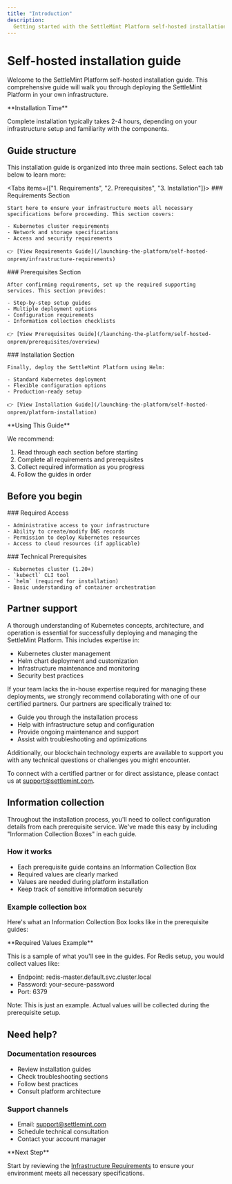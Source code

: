 ```yaml
---
title: "Introduction"
description:
  Getting started with the SettleMint Platform self-hosted installation
---
```



# Self-hosted installation guide

Welcome to the SettleMint Platform self-hosted installation guide. This
comprehensive guide will walk you through deploying the SettleMint Platform in
your own infrastructure.

<Callout type="info">
  **Installation Time**

Complete installation typically takes 2-4 hours, depending on your
infrastructure setup and familiarity with the components.

</Callout>

## Guide structure

This installation guide is organized into three main sections. Select each tab
below to learn more:

<Tabs items={["1. Requirements", "2. Prerequisites", "3. Installation"]}>
  <Tab value="1. Requirements">
    ### Requirements Section

    Start here to ensure your infrastructure meets all necessary specifications before proceeding. This section covers:

    - Kubernetes cluster requirements
    - Network and storage specifications
    - Access and security requirements

    👉 [View Requirements Guide](/launching-the-platform/self-hosted-onprem/infrastructure-requirements)

  </Tab>

  <Tab value="2. Prerequisites">
    ### Prerequisites Section

    After confirming requirements, set up the required supporting services. This section provides:

    - Step-by-step setup guides
    - Multiple deployment options
    - Configuration requirements
    - Information collection checklists

    👉 [View Prerequisites Guide](/launching-the-platform/self-hosted-onprem/prerequisites/overview)

  </Tab>

  <Tab value="3. Installation">
    ### Installation Section

    Finally, deploy the SettleMint Platform using Helm:

    - Standard Kubernetes deployment
    - Flexible configuration options
    - Production-ready setup

    👉 [View Installation Guide](/launching-the-platform/self-hosted-onprem/platform-installation)

  </Tab>
</Tabs>

<Callout type="info">
  **Using This Guide**

We recommend:

1. Read through each section before starting
2. Complete all requirements and prerequisites
3. Collect required information as you progress
4. Follow the guides in order

</Callout>

## Before you begin

<div className="grid grid-cols-1 md:grid-cols-2 gap-6 mb-8">
  <div>
    ### Required Access

    - Administrative access to your infrastructure
    - Ability to create/modify DNS records
    - Permission to deploy Kubernetes resources
    - Access to cloud resources (if applicable)

  </div>

  <div>
    ### Technical Prerequisites

    - Kubernetes cluster (1.20+)
    - `kubectl` CLI tool
    - `helm` (required for installation)
    - Basic understanding of container orchestration

  </div>
</div>

## Partner support

A thorough understanding of Kubernetes concepts, architecture, and operation is
essential for successfully deploying and managing the SettleMint Platform. This
includes expertise in:

- Kubernetes cluster management
- Helm chart deployment and customization
- Infrastructure maintenance and monitoring
- Security best practices

If your team lacks the in-house expertise required for managing these
deployments, we strongly recommend collaborating with one of our certified
partners. Our partners are specifically trained to:

- Guide you through the installation process
- Help with infrastructure setup and configuration
- Provide ongoing maintenance and support
- Assist with troubleshooting and optimizations

Additionally, our blockchain technology experts are available to support you
with any technical questions or challenges you might encounter.

To connect with a certified partner or for direct assistance, please contact us
at support@settlemint.com.

## Information collection

Throughout the installation process, you'll need to collect configuration
details from each prerequisite service. We've made this easy by including
"Information Collection Boxes" in each guide.

### How it works

- Each prerequisite guide contains an Information Collection Box
- Required values are clearly marked
- Values are needed during platform installation
- Keep track of sensitive information securely

### Example collection box

Here's what an Information Collection Box looks like in the prerequisite guides:

<Callout type="info">
**Required Values Example**

This is a sample of what you'll see in the guides. For Redis setup, you would
collect values like:

- Endpoint: redis-master.default.svc.cluster.local
- Password: your-secure-password
- Port: 6379

Note: This is just an example. Actual values will be collected during the
prerequisite setup.

</Callout>

## Need help?

### Documentation resources

- Review installation guides
- Check troubleshooting sections
- Follow best practices
- Consult platform architecture

### Support channels

- Email: support@settlemint.com
- Schedule technical consultation
- Contact your account manager

<Callout type="info">
  **Next Step**

Start by reviewing the
[Infrastructure Requirements](/launching-the-platform/self-hosted-onprem/infrastructure-requirements)
to ensure your environment meets all necessary specifications.

</Callout>
